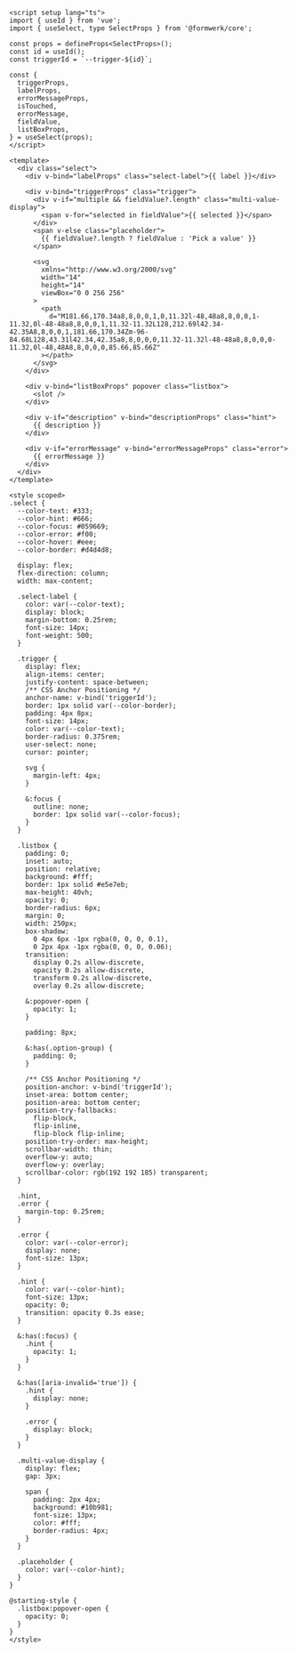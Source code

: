 ```vue
<script setup lang="ts">
import { useId } from 'vue';
import { useSelect, type SelectProps } from '@formwerk/core';

const props = defineProps<SelectProps>();
const id = useId();
const triggerId = `--trigger-${id}`;

const {
  triggerProps,
  labelProps,
  errorMessageProps,
  isTouched,
  errorMessage,
  fieldValue,
  listBoxProps,
} = useSelect(props);
</script>

<template>
  <div class="select">
    <div v-bind="labelProps" class="select-label">{{ label }}</div>

    <div v-bind="triggerProps" class="trigger">
      <div v-if="multiple && fieldValue?.length" class="multi-value-display">
        <span v-for="selected in fieldValue">{{ selected }}</span>
      </div>
      <span v-else class="placeholder">
        {{ fieldValue?.length ? fieldValue : 'Pick a value' }}
      </span>

      <svg
        xmlns="http://www.w3.org/2000/svg"
        width="14"
        height="14"
        viewBox="0 0 256 256"
      >
        <path
          d="M181.66,170.34a8,8,0,0,1,0,11.32l-48,48a8,8,0,0,1-11.32,0l-48-48a8,8,0,0,1,11.32-11.32L128,212.69l42.34-42.35A8,8,0,0,1,181.66,170.34Zm-96-84.68L128,43.31l42.34,42.35a8,8,0,0,0,11.32-11.32l-48-48a8,8,0,0,0-11.32,0l-48,48A8,8,0,0,0,85.66,85.66Z"
        ></path>
      </svg>
    </div>

    <div v-bind="listBoxProps" popover class="listbox">
      <slot />
    </div>

    <div v-if="description" v-bind="descriptionProps" class="hint">
      {{ description }}
    </div>

    <div v-if="errorMessage" v-bind="errorMessageProps" class="error">
      {{ errorMessage }}
    </div>
  </div>
</template>

<style scoped>
.select {
  --color-text: #333;
  --color-hint: #666;
  --color-focus: #059669;
  --color-error: #f00;
  --color-hover: #eee;
  --color-border: #d4d4d8;

  display: flex;
  flex-direction: column;
  width: max-content;

  .select-label {
    color: var(--color-text);
    display: block;
    margin-bottom: 0.25rem;
    font-size: 14px;
    font-weight: 500;
  }

  .trigger {
    display: flex;
    align-items: center;
    justify-content: space-between;
    /** CSS Anchor Positioning */
    anchor-name: v-bind('triggerId');
    border: 1px solid var(--color-border);
    padding: 4px 8px;
    font-size: 14px;
    color: var(--color-text);
    border-radius: 0.375rem;
    user-select: none;
    cursor: pointer;

    svg {
      margin-left: 4px;
    }

    &:focus {
      outline: none;
      border: 1px solid var(--color-focus);
    }
  }

  .listbox {
    padding: 0;
    inset: auto;
    position: relative;
    background: #fff;
    border: 1px solid #e5e7eb;
    max-height: 40vh;
    opacity: 0;
    border-radius: 6px;
    margin: 0;
    width: 250px;
    box-shadow:
      0 4px 6px -1px rgba(0, 0, 0, 0.1),
      0 2px 4px -1px rgba(0, 0, 0, 0.06);
    transition:
      display 0.2s allow-discrete,
      opacity 0.2s allow-discrete,
      transform 0.2s allow-discrete,
      overlay 0.2s allow-discrete;

    &:popover-open {
      opacity: 1;
    }

    padding: 8px;

    &:has(.option-group) {
      padding: 0;
    }

    /** CSS Anchor Positioning */
    position-anchor: v-bind('triggerId');
    inset-area: bottom center;
    position-area: bottom center;
    position-try-fallbacks:
      flip-block,
      flip-inline,
      flip-block flip-inline;
    position-try-order: max-height;
    scrollbar-width: thin;
    overflow-y: auto;
    overflow-y: overlay;
    scrollbar-color: rgb(192 192 185) transparent;
  }

  .hint,
  .error {
    margin-top: 0.25rem;
  }

  .error {
    color: var(--color-error);
    display: none;
    font-size: 13px;
  }

  .hint {
    color: var(--color-hint);
    font-size: 13px;
    opacity: 0;
    transition: opacity 0.3s ease;
  }

  &:has(:focus) {
    .hint {
      opacity: 1;
    }
  }

  &:has([aria-invalid='true']) {
    .hint {
      display: none;
    }

    .error {
      display: block;
    }
  }

  .multi-value-display {
    display: flex;
    gap: 3px;

    span {
      padding: 2px 4px;
      background: #10b981;
      font-size: 13px;
      color: #fff;
      border-radius: 4px;
    }
  }

  .placeholder {
    color: var(--color-hint);
  }
}

@starting-style {
  .listbox:popover-open {
    opacity: 0;
  }
}
</style>
```
